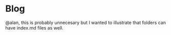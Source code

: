 # Blog
@alan, this is probably unnecesary but I wanted to illustrate that folders can have index.md files as well. 